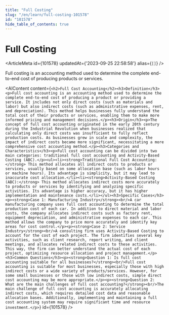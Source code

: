 ```yaml
---
title: "Full Costing"
slug: "/en/learn/full-costing-101578"
id: "101578"
hide_table_of_contents: true
---
```



# Full Costing

<ArticleMeta id={101578} updatedAt={'2023-09-25 22:58:58'} alias={`[]`} />
<div className='border-solid border-b border-t-0 my-4 border-[var(--ifm-color-gray-300)]' />

Full costing is an accounting method used to determine the complete end-to-end cost of producing products or services.

<AIContent content={`<h2>Full Cost Accounting</h2><h3>Definition</h3><p>Full cost accounting is an accounting method used to determine the complete end-to-end cost of producing a product or providing a service. It includes not only direct costs (such as materials and labor) but also indirect costs (such as administrative expenses, rent, and depreciation). This method helps businesses fully understand the total cost of their products or services, enabling them to make more informed pricing and management decisions.</p><h3>Origin</h3><p>The concept of full cost accounting originated in the early 20th century during the Industrial Revolution when businesses realized that calculating only direct costs was insufficient to fully reflect production costs. As businesses grew in scale and complexity, the impact of indirect costs became more significant, necessitating a more comprehensive cost accounting method.</p><h3>Categories and Characteristics</h3><p>Full cost accounting can be divided into two main categories: traditional full cost accounting and Activity-Based Costing (ABC).</p><ul><li><strong>Traditional Full Cost Accounting:</strong> This method allocates all indirect costs to products or services, usually based on some allocation base (such as labor hours or machine hours). Its advantage is simplicity, but it may lead to inaccurate cost allocation.</li><li><strong>Activity-Based Costing (ABC):</strong> This method allocates indirect costs more accurately to products or services by identifying and analyzing specific activities. Its advantage is higher accuracy, but it has higher implementation and maintenance costs.</li></ul><h3>Specific Cases</h3><p><strong>Case 1: Manufacturing Industry</strong><br/>A car manufacturing company uses full cost accounting to determine the total production cost of each car. In addition to direct material and labor costs, the company allocates indirect costs such as factory rent, equipment depreciation, and administrative expenses to each car. This method allows the company to price more accurately and identify key areas for cost control.</p><p><strong>Case 2: Service Industry</strong><br/>A consulting firm uses Activity-Based Costing to account for the cost of each project. The firm identifies several key activities, such as client research, report writing, and client meetings, and allocates related indirect costs to these activities. This way, the firm can better understand the actual cost of each project, optimizing resource allocation and project management.</p><h3>Common Questions</h3><p><strong>Question 1: Is full cost accounting suitable for all businesses?</strong><br/>Full cost accounting is suitable for most businesses, especially those with high indirect costs or a wide variety of products/services. However, for some small businesses or those with low indirect costs, simple direct cost accounting may be more appropriate.</p><p><strong>Question 2: What are the main challenges of full cost accounting?</strong><br/>The main challenge of full cost accounting is accurately allocating indirect costs, which requires detailed cost data and reasonable allocation bases. Additionally, implementing and maintaining a full cost accounting system may require significant time and resource investment.</p>`} id={101578} />
